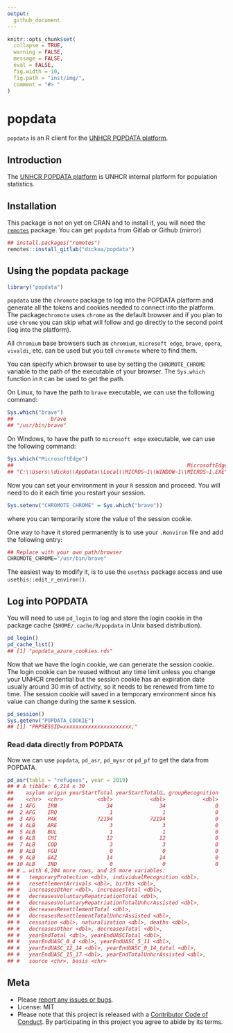 ```yaml
---
output:
  github_document
---
```


<!-- README.md is generated from README.Rmd. Please edit that file -->

```r
knitr::opts_chunk$set(
  collapse = TRUE,
  warning = FALSE,
  message = FALSE,
  eval = FALSE,
  fig.width = 10,
  fig.path = "inst/img/",
  comment = "#> "
)
```

# popdata

`popdata` is an R client for the [UNHCR POPDATA platform](https://popdata.unhcr.org).

## Introduction
The [UNHCR POPDATA platform](https://popdata.unhcr.org) is UNHCR internal platform for population statistics.


## Installation

This package is not on yet on CRAN and to install it, you will need the [`remotes`](https://github.com/r-lib/remotes) package.
You can get `popdata` from Gitlab or Github (mirror)

```r
## install.packages("remotes")
remotes::install_gitlab("dickoa/popdata")
```

## Using the popdata package


```r
library("popdata")
```

`popdata` use the `chromote` package to log into the POPDATA platform and generate all the tokens and cookies needed to connect into the platform. The package`chromote` uses `chrome` as the default browser and if you plan to use `chrome` you can skip what will follow and go directly to the second point (log into the platform).


All `chromium` base browsers such as `chromium`, `microsoft edge`, `brave`, `opera`, `vivaldi`, etc. can be used but you tell `chromote` where to find them.

You can specify which browser to use by setting the `CHROMOTE_CHROME` variable to the path of the executable of your browser. The `Sys.which` function in `R` can be used to get the path.

On Linux, to have the path to `brave` executable, we can use the following command:

```r
Sys.which("brave")
##            brave
## "/usr/bin/brave"
```

On Windows, to have the path to `microsoft edge` executable, we can use the following command:

```r
Sys.which("MicrosoftEdge")
##                                                        MicrosoftEdge
## "C:\\Users\\dicko\\AppData\\Local\\MICROS~1\\WINDOW~1\\MICROS~1.EXE"
```

Now you can set your environment in your `R` session and proceed. You will need to do it each time you restart your session.

```r
Sys.setenv("CHROMOTE_CHROME" = Sys.which("brave"))
```

where you can temporarily store the value of the session cookie.

One way to have it stored permanently is to use your `.Renviron` file and add  the following entry:

```r
## Replace with your own path/browser
CHROMOTE_CHROME="/usr/bin/brave"
```

The easiest way to modify it, is to use the `usethis` package access and use  `usethis::edit_r_environ()`.

## Log into POPDATA
You will need to use `pd_login` to log and store the login cookie in the package cache (`$HOME/.cache/R/popdata` in Unix based distribution).

```r
pd_login()
pd_cache_list()
## [1] "popdata_azure_cookies.rds"
```

Now that we have the login cookie, we can generate the session cookie. The login cookie can be reused without any time limit unless you change your UNHCR credential but the session cookie has an expiration date usually around 30 min of activity, so it needs to be renewed from time to time. The session cookie will saved in a temporary environment since his value can change during the same `R` session.

```r
pd_session()
Sys.getenv("POPDATA_COOKIE")
## [1] "PHPSESSID=xxxxxxxxxxxxxxxxxxxxxx;"
```

### Read data directly from POPDATA
Now we can use `popdata`, `pd_asr`, `pd_mysr` or `pd_pf` to get the data from POPDATA.

```r
pd_asr(table = "refugees", year = 2019)
## # A tibble: 6,214 x 30
##    asylum origin yearStartTotal yearStartTotalU… groupRecognition
##    <chr>  <chr>           <dbl>            <dbl>            <dbl>
##  1 AFG    IRN                34               34                0
##  2 AFG    IRQ                 1                1                0
##  3 AFG    PAK             72194            72194                0
##  4 ALB    ARE                 3                3                0
##  5 ALB    BUL                 1                1                0
##  6 ALB    CHI                12               12                0
##  7 ALB    COD                 3                3                0
##  8 ALB    FGU                 0                0                0
##  9 ALB    GAZ                14               14                0
## 10 ALB    IND                 0                0                0
## # … with 6,204 more rows, and 25 more variables:
## #   temporaryProtection <dbl>, individualRecognition <dbl>,
## #   resettlementArrivals <dbl>, births <dbl>,
## #   increasesOther <dbl>, increasesTotal <dbl>,
## #   decreasesVoluntaryRepatriationTotal <dbl>,
## #   decreasesVoluntaryRepatriationTotalUnhcrAssisted <dbl>,
## #   decreasesResettlementTotal <dbl>,
## #   decreasesResettlementTotalUnhcrAssisted <dbl>,
## #   cessation <dbl>, naturalization <dbl>, deaths <dbl>,
## #   decreasesOther <dbl>, decreasesTotal <dbl>,
## #   yearEndTotal <dbl>, yearEndUASCTotal <dbl>,
## #   yearEndUASC_0_4 <dbl>, yearEndUASC_5_11 <dbl>,
## #   yearEndUASC_12_14 <dbl>, yearEndUASC_0_14_total <dbl>,
## #   yearEndUASC_15_17 <dbl>, yearEndTotalUnhcrAssisted <dbl>,
## #   source <chr>, basis <chr>
```


## Meta
* Please [report any issues or bugs](https://gitlab.com/dickoa/popdata/issues).
* License: MIT
* Please note that this project is released with a [Contributor Code of Conduct](CONDUCT.md). By participating in this project you agree to abide by its terms.
